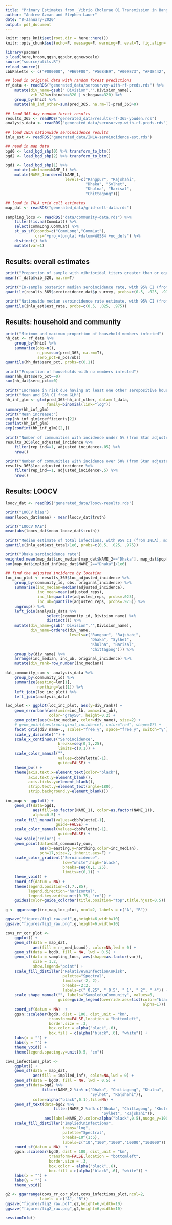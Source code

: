 ```yaml
---
title: "Primary Estimates from _Vibrio Cholerae O1 Transmission in Bangladesh: Insights from a Nationally-Representative Serosurvey_"
author: "Andrew Azman and Stephen Lauer"
date: "8-January-2020"
output: pdf_document
---
```


```r
knitr::opts_knit$set(root.dir = here::here())
knitr::opts_chunk$set(echo=F, message=F, warning=F, eval=T, fig.align='center',fig.pos='ht')
```

```r
library(pacman)
p_load(here,broom,ggsn,ggpubr,ggnewscale)
source("source/utils.R")
reload_source()
cbbPalette <- c("#000000", "#E69F00", "#56B4E9", "#009E73", "#F0E442", "#0072B2", "#D55E00", "#CC79A7")

## load in original data with random forest predictions
rf_data <- readRDS("generated_data/serosurvey-with-rf-preds.rds") %>% 
    mutate(div_name=gsub(" Division","",Division_name),
           vib_320=vibinab>=320 | vibogaw>=320) %>% 
    group_by(hhid) %>% 
    mutate(hh_inf_other=sum(pred_365, na.rm=T)-pred_365>0)

## load 365-day random forest results 
results_365 <- readRDS("generated_data/results-rf-365-youden.rds")
analysis_data <- readRDS("generated_data/serosurvey-with-rf-preds.rds")

## load INLA nationwide seroincidence results
inla_est <- readRDS("generated_data/INLA-seroincidence-est.rds")

## read in map data
bgd0 <- load_bgd_shp(0) %>% transform_to_btm()
bgd2 <- load_bgd_shp(2) %>% transform_to_btm()

bgd1 <- load_bgd_shp(1) %>%
    mutate(adm1name=NAME_1) %>% 
    mutate(NAME_1=ordered(NAME_1,
                          levels=c("Rangpur", "Rajshahi",
                                   "Dhaka", "Sylhet",
                                   "Khulna", "Barisal",
                                   "Chittagong")))

## load in INLA grid cell estimates
map_dat <- readRDS("generated_data/grid-cell-data.rds")

sampling_locs <- readRDS("data/community-data.rds") %>% 
    filter(!is.na(CommLat)) %>%
    select(CommLong,CommLat) %>% 
    st_as_sf(coords=c("CommLong","CommLat"),
             crs="+proj=longlat +datum=WGS84 +no_defs") %>% 
    distinct() %>% 
    mutate(var=1)
```

## Results: overall estimates

```r
print("Proportion of sample with vibriocidal titers greater than or equal to 320")
mean(rf_data$vib_320, na.rm=T)

print("In-sample posterior median seroincidence rate, with 95% CI (from Stan)")
quantile(results_365$seroincidence_dat$p_survey, probs=c(0.5, .025, .975))

print("Nationwide median seroincidence rate estimate, with 95% CI (from INLA)")
quantile(inla_est$est_rate, probs=c(0.5, .025, .975))
```

## Results: household and community

```r
print("Minimum and maximum proportion of household members infected")
hh_dat <- rf_data %>% 
    group_by(hhid) %>% 
    summarize(obs=n(),
              n_pos=sum(pred_365, na.rm=T),
              sero_pct=n_pos/obs)
quantile(hh_dat$sero_pct, probs=c(0,1))

print("Proportion of households with no members infected")
mean(hh_dat$sero_pct==0)
sum(hh_dat$sero_pct==0)

print("Increase in risk due having at least one other seropositive household member.")
print("Mean and 95% CI from GLM")
hh_inf_glm <- glm(pred_365~hh_inf_other, data=rf_data,
                  family=binomial(link="log"))
summary(hh_inf_glm)
print("Mean increase:")
exp(hh_inf_glm$coefficients[2])
confint(hh_inf_glm)
exp(confint(hh_inf_glm)[2,])

print("Number of communities with incidence under 5% (from Stan adjusted in-sample)")
results_365$loc_adjusted_incidence %>% 
    filter(rep_ind==1, adjusted_incidence<.05) %>% 
    nrow()

print("Number of communities with incidence over 50% (from Stan adjusted in-sample)")
results_365$loc_adjusted_incidence %>% 
    filter(rep_ind==1, adjusted_incidence>.5) %>% 
    nrow()
```

## Results: LOOCV

```r
loocv_dat <- readRDS("generated_data/loocv-results.rds")

print("LOOCV bias")
mean(loocv_dat$mean) - mean(loocv_dat$truth)

print("LOOCV MAE")
mean(abs(loocv_dat$mean-loocv_dat$truth))
```

```r
print("Median estimate of total infections, with 95% CI (from INLA), millions")
quantile(inla_est$est_total/1e6, probs=c(0.5, .025, .975))

print("Dhaka seroincidence rate")
weighted.mean(map_dat$inc_median[map_dat$NAME_2=="Dhaka"], map_dat$pop[map_dat$NAME_2=="Dhaka"])
sum(map_dat$implied_inf[map_dat$NAME_2=="Dhaka"]/1e6)
```

```r
## find the adjusted incidence by location
loc_inc_plot <- results_365$loc_adjusted_incidence %>%
    group_by(community_id, obs, original_incidence) %>%
    summarise(inc_median=median(adjusted_incidence),
              inc_mean=mean(adjusted_reps),
              inc_lb=quantile(adjusted_reps, probs=.025),
              inc_ub=quantile(adjusted_reps, probs=.975)) %>% 
    ungroup() %>% 
    left_join(analysis_data %>%
                  select(community_id, Division_name) %>%
                  distinct()) %>% 
    mutate(div_name=gsub(" Division","",Division_name),
           div_name=ordered(div_name,
                            levels=c("Rangpur", "Rajshahi",
                                     "Dhaka", "Sylhet",
                                     "Khulna", "Barisal",
                                     "Chittagong"))) %>% 
    group_by(div_name) %>% 
    arrange(inc_median, inc_ub, original_incidence) %>% 
    mutate(div_rank=row_number(inc_median))

dat_community_sum <- analysis_data %>%
    group_by(community_id) %>%
    summarize(easting=lon[1],
              northing=lat[1]) %>%
    left_join(loc_inc_plot) %>%
    left_join(analysis_data)

loc_plot <- ggplot(loc_inc_plot, aes(y=div_rank)) +
    geom_errorbarh(aes(xmin=inc_lb, xmax=inc_ub),
                   color="gray50", height=0.2) +
    geom_point(aes(x=inc_median, color=div_name), size=2) +
    # geom_point(aes(x=original_incidence), color="red", shape=17) +
    facet_grid(div_name~., scales="free_y", space="free_y", switch="y") +
    scale_y_discrete("") +
    scale_x_continuous("Seroincidence",
                       breaks=seq(0,1,.25),
                       limits=c(0,1)) +
    scale_color_manual("",
                       values=cbbPalette[-1],
                       guide=FALSE) +
    theme_bw() +
    theme(axis.text.x=element_text(color="black"),
          axis.text.y=element_blank(),
          axis.ticks.y=element_blank(),
          strip.text.y=element_text(angle=180),
          strip.background.y=element_blank())

inc_map <- ggplot() +
    geom_sf(data=bgd1,
            aes(fill=as.factor(NAME_1), color=as.factor(NAME_1)),
            alpha=0.5) +
    scale_fill_manual(values=cbbPalette[-1],
                      guide=FALSE) +
    scale_color_manual(values=cbbPalette[-1],
                       guide=FALSE) +
    new_scale("color") +
    geom_point(data=dat_community_sum,
               aes(x=easting,y=northing,color=inc_median),
               pch=17,size=2, inherit.aes=F) +
    scale_color_gradient("Seroincidence",
                         low="white",high="black",
                         breaks=seq(0,1,.25),
                         limits=c(0,1)) +
    theme_void() +
    coord_sf(datum = NA) +
    theme(legend.position=c(.7,.85),
          legend.direction="horizontal",
          legend.key.width=unit(0.75, "cm")) +
    guides(color=guide_colorbar(title.position="top",title.hjust=0.5))

g <- ggarrange(inc_map,loc_plot, ncol=2, labels = c("A", "B"))

ggsave("figures/fig1_raw.pdf",g,height=6,width=10)
ggsave("figures/fig1_raw.png",g,height=6,width=10)
```

```r
covs_rr_cor_plot <-
    ggplot() +
    geom_sf(data = map_dat,
            aes(fill = rr_med_bound), color=NA,lwd = 0) +
    geom_sf(data = bgd0, fill = NA, lwd = 0.5) +
    geom_sf(data = sampling_locs, aes(shape=as.factor(var)),
            size = 1.2,
            show.legend="point") +
    scale_fill_distiller("Relative\nInfection\nRisk",
                         palette="Spectral",
                         limits=c(-2, 2),
                         breaks=-2:2,
                         labels=c(" 0.25", " 0.5", " 1", " 2", " 4")) + 
    scale_shape_manual("", labels="Sampled\nCommunity", values=6,
                       guide=guide_legend(override.aes=list(color="black",
                                                            alpha=1))) +
    coord_sf(datum = NA)  +
    ggsn::scalebar(bgd0, dist = 100, dist_unit = "km",
                   transform=FALSE,location = "bottomleft",
                   border.size = .3,
                   box.color = alpha("black",.6),
                   box.fill = c(alpha("black",.6), "white")) + 
    labs(x = "") +
    labs(y = "") +
    theme_void() +
    theme(legend.spacing.y=unit(0.5, "cm"))

covs_infections_plot <-
    ggplot() +
    geom_sf(data = map_dat,
            aes(fill = implied_inf), color=NA,lwd = 0) +
    geom_sf(data = bgd0, fill = NA, lwd = 0.5) +
    geom_sf(data=bgd2 %>%
                filter(NAME_2 %in% c("Dhaka", "Chittagong", "Khulna",
                                     "Sylhet", "Rajshahi")),
            color=alpha("black",0.1),fill=NA) +  
    geom_sf_text(data=bgd2 %>%
                     filter(NAME_2 %in% c("Dhaka", "Chittagong", "Khulna",
                                          "Sylhet", "Rajshahi")),
                 aes(label=NAME_2),color=alpha("black",0.5),nudge_y=10000) +  
    scale_fill_distiller("Implied\ninfections",
                         trans="log",
                         palette="Spectral",
                         breaks=10^(1:5),
                         labels=c("10","100","1000","10000","100000")) + 
    coord_sf(datum = NA)  +
    ggsn::scalebar(bgd0, dist = 100, dist_unit = "km",
                   transform=FALSE,location = "bottomleft",
                   border.size = .3,
                   box.color = alpha("black",.6),
                   box.fill = c(alpha("black",.6), "white")) + 
    labs(x = "") +
    labs(y = "") +
    theme_void()

g2 <- ggarrange(covs_rr_cor_plot,covs_infections_plot,ncol=2,
               labels = c("A", "B"))
ggsave("figures/fig2_raw.pdf",g2,height=6,width=10)
ggsave("figures/fig2_raw.png",g2,height=6,width=10)
```


```r
sessionInfo()
```
